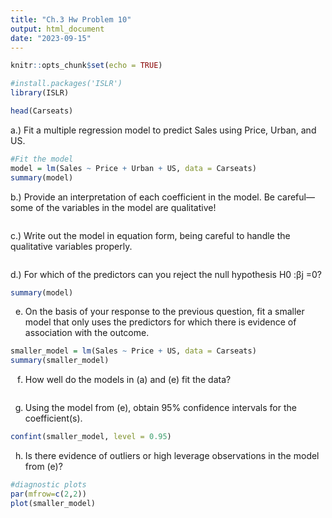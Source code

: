 ```yaml
---
title: "Ch.3 Hw Problem 10"
output: html_document
date: "2023-09-15"
---
```


```r
knitr::opts_chunk$set(echo = TRUE)
```

```r
#install.packages('ISLR')
library(ISLR)
```

```r
head(Carseats)
```


a.) Fit a multiple regression model to predict Sales using Price,
Urban, and US.

```r
#Fit the model 
model = lm(Sales ~ Price + Urban + US, data = Carseats)
summary(model)
```

b.) Provide an interpretation of each coefficient in the model. Be
careful—some of the variables in the model are qualitative!

```r

```

c.) Write out the model in equation form, being careful to handle the qualitative variables properly.

```r

```

d.) For which of the predictors can you reject the null hypothesis H0 :βj =0?

```r
summary(model)
```

(e) On the basis of your response to the previous question, fit a smaller model that only uses the predictors for which there is evidence of association with the outcome.

```r
smaller_model = lm(Sales ~ Price + US, data = Carseats)
summary(smaller_model)
```



(f) How well do the models in (a) and (e) fit the data?
```r

```


(g) Using the model from (e), obtain 95% confidence intervals for the coefficient(s).
```r
confint(smaller_model, level = 0.95)

```

(h) Is there evidence of outliers or high leverage observations in the model from (e)?
```r
#diagnostic plots
par(mfrow=c(2,2))
plot(smaller_model)

```